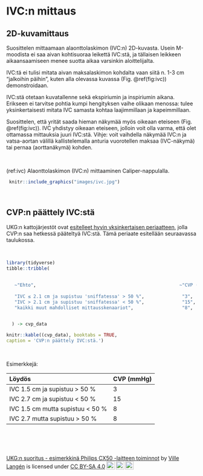 # IVC:n mittaus

## 2D-kuvamittaus

Suosittelen mittaamaan alaonttolaskimon (IVC:n) 2D-kuvasta. Usein M-moodista ei saa aivan kohtisuoraa leikettä IVC:stä, ja tällaisen leikkeen aikaansaamiseen menee suotta aikaa varsinkin aloittelijalta.

IVC:tä ei tulisi mitata aivan maksalaskimon kohdalta vaan siitä n. 1-3 cm "jalkoihin päihin", kuten alla olevassa kuvassa (Fig. \@ref(fig:ivc)) demonstroidaan.

IVC:stä otetaan kuvatallenne sekä ekspiriumin ja inspiriumin aikana. Erikseen ei tarvitse pohtia kumpi hengityksen vaihe olikaan menossa: tulee yksinkertaisesti mitata IVC samasta kohtaa laajimmillaan ja kapeimmillaan.

Suosittelen, että yrität saada hieman näkymää myös oikeaan eteiseen (Fig. \@ref(fig:ivc)). IVC yhdistyy oikeaan eteiseen, jolloin voit olla varma, että olet ottamassa mittauksia juuri IVC:stä. Vihje: voit vaihdella näkymää IVC:n ja vatsa-aortan välillä kallistelemalla anturia vuorotellen maksaa (IVC-näkymä) tai pernaa (aorttanäkymä) kohden.


<br />

(ref:ivc) Alaonttolaskimon (IVC:n) mittaaminen Caliper-nappulalla.

```r
 knitr::include_graphics("images/ivc.jpg")
```

<br />


## CVP:n päättely IVC:stä

UKG:n kattojärjestöt ovat [esitelleet hyvin yksinkertaisen periaatteen](https://www.onlinejase.com/article/S0894-7317(10)00434-7/fulltext), jolla CVP:n saa hetkessä pääteltyä IVC:stä. Tämä periaate esitellään seuraavassa taulukossa.


<br />

```r
library(tidyverse)
tibble::tribble(
                
        
   ~"Ehto",                                                     ~"CVP (mmHg)",     ~"Tulkinta",
                                 
   "IVC ≤ 2.1 cm ja supistuu 'sniffatessa' > 50 %",              "3",               "CVP normaali",
   "IVC > 2.1 cm ja supistuu 'sniffatessa' < 50 %",              "15",              "CVP suuri",
   "kaikki muut mahdolliset mittausskenaariot",                  "8",              "CVP kohtalainen"
   

  ) -> cvp_data

knitr::kable((cvp_data), booktabs = TRUE,
caption = 'CVP:n päättely IVC:stä.')


```


<br />

Esimerkkejä:

Löydös                            CVP (mmHg)
--------------------------------  ------------
IVC 1.5 cm ja supistuu > 50 %     3 
IVC 2.7 cm ja supistuu < 50 %     15         
IVC 1.5 cm mutta supistuu < 50 %  8          
IVC 2.7 mutta supistuu > 50 %     8          

<br/>
<br/>
<br/>
<p xmlns:cc="http://creativecommons.org/ns#" xmlns:dct="http://purl.org/dc/terms/"><a property="dct:title" rel="cc:attributionURL" href="https://vldesign.kapsi.fi/echo/">UKG:n suoritus - esimerkkinä Philips CX50 -laitteen toiminnot</a> by <a rel="cc:attributionURL dct:creator" property="cc:attributionName" href="http://www.linkedin.com/in/ville-langen">Ville Langén</a> is licensed under <a href="http://creativecommons.org/licenses/by-sa/4.0/?ref=chooser-v1" target="_blank" rel="license noopener noreferrer" style="display:inline-block;">CC BY-SA 4.0<img style="height:22px!important;margin-left:3px;vertical-align:text-bottom;" src="https://mirrors.creativecommons.org/presskit/icons/cc.svg?ref=chooser-v1"><img style="height:22px!important;margin-left:3px;vertical-align:text-bottom;" src="https://mirrors.creativecommons.org/presskit/icons/by.svg?ref=chooser-v1"><img style="height:22px!important;margin-left:3px;vertical-align:text-bottom;" src="https://mirrors.creativecommons.org/presskit/icons/sa.svg?ref=chooser-v1"></a></p>


          